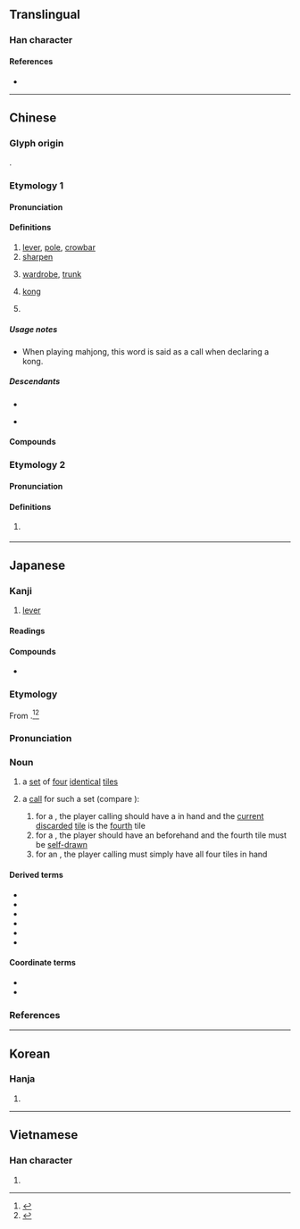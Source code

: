 {{also|杠}}
{{character info}}
==Translingual==

===Han character===
{{Han char|rn=75|rad=木|as=10|sn=14|four=41986|canj=DMBC|ids=⿰木貢}}

====References====
* {{Han ref|kx=0546.251|dkj=15343|dj=0934.150|hdz=21260.040|uh=69D3|ud=27091|bh=BA62|bd=47714}}

----

==Chinese==

===Glyph origin===
{{Han compound|木|貢|ls=psc|c1=s|c2=p|t1=tree}}.

===Etymology 1===
{{zh-forms|s=杠|t2=杠}}

====Pronunciation====
{{zh-pron
|m=gàng
|c=gong3,gung3
|mn=tw:kàng/sg:kòng/kǹg
|mc=
|oc=
|ma=
|cat=n,v
}}

====Definitions====
{{zh-hanzi}}

# [[lever]], [[pole]], [[crowbar]]
# [[sharpen]]
# {{lb|zh|Cantonese}} [[wardrobe]], [[trunk]]
# {{lb|zh|mahjong}} [[kong]]
# {{lb|zh|neologism}} {{zh-short|抬槓}}

=====Usage notes=====
* When playing mahjong, this word is said as a call when declaring a kong.

=====Descendants=====
* {{desc|en|kong}}
* {{desc|ja|-}} {{ja-r|槓|カン}}

====Compounds====
{{zh-der|槓桿|保險槓|大槓|倔槓頭|單槓|大抬其槓|暗槓|槓夫|攀槓子|穿心槓子|槓頭|槓桿定律|槓子|槓刀|插槓子|敲竹槓|盤槓子|槓房|搶槓|槓子頭|槓牌|槓龜|槓鈴|槓子火燒|槓刀布|槓上了|槓上開花|撬槓|抬槓|雙槓|高低槓|開槓|竹槓|起槓|槓槓的|明槓}}

===Etymology 2===
{{zh-forms|s=杠|alt=籠}}

====Pronunciation====
{{zh-pron
|c=lung5
|cat=n
}}

====Definitions====
{{zh-hanzi}}

# {{lb|zh|Cantonese}}  {{zh-alt-form|*籠|[[trunk]]; [[chest]]; [[large]] [[box]]}}

----

==Japanese==

===Kanji===
{{ja-kanji|grade=|rs=木10}}

# [[lever]]

====Readings====
{{ja-readings
|goon=こう
|kanon=こう<かう
|kun=てこ-
}}

====Compounds====
* {{ja-r|槓%桿|こう%かん|[[lever]]}}

===Etymology===
{{ja-kanjitab|yomi=i|カン}}

From {{bor|ja|cmn|sort=かん|槓|tr=gàng}}.<ref>{{R:Kokugo Dai Jiten}}</ref><ref name="DJS">{{R:Daijisen}}</ref>

===Pronunciation===
{{ja-pron|カン}}

===Noun===
{{ja-noun|カン}}

# {{lb|ja|mahjong|sort=かん}} {{short for|ja|槓子|tr=kantsu|dot=:|sort=かん}} a [[set]] of [[four]] [[identical]] [[tile]]s
# {{lb|ja|mahjong}} a [[call]] for such a set (compare {{ncog|en|kong}}):
## for a {{m|ja|明槓|tr=minkan||[[open]] ''kan''}}, the player calling should have a {{m|ja|暗刻|tr=ankō||[[closed]] [[triplet]]}} in hand and the [[current]] [[discard]]ed [[tile]] is the [[fourth]] tile
## for a {{m|ja|加槓|tr=kakan||[[add]]ed ''kan''}}, the player should have an {{m|ja|明刻|tr=minkō||[[open]] triplet}} beforehand and the fourth tile must be [[self-]][[draw]]n
## for an {{m|ja|暗槓|tr=ankan||[[closed]] ''kan''}}, the player calling must simply have all four tiles in hand

====Derived terms====
{{der-top3}}
* {{ja-r|槓%子|カン%ツ}}
* {{ja-r|槓ドラ|カンドラ}}
* {{ja-r|暗%槓|アン%カン}}
* {{ja-r|加%槓|カ%カン}}
* {{ja-r|搶%槓|チャン%カン}}
* {{ja-r|明%槓|ミン%カン}}
{{der-bottom}}

====Coordinate terms====
* {{ja-r|吃|チー|[[call]] for a [[sequence]]|pos=compare {{ncog|en|chow}}}}
* {{ja-r|碰|ポン|call for an [[open]] [[triplet]]|pos=compare {{ncog|en|pung}}}}

===References===
<references/>

----

==Korean==

===Hanja===
{{ko-hanja|hangeul=공|eumhun=|rv=gong|mr=kong|y=kong}}

# {{rfdef|ko|sort=木10}}

----

==Vietnamese==

===Han character===
{{vi-readings|reading=cổng|rs=木10}}

# {{rfdef|vi|sort=木10}}